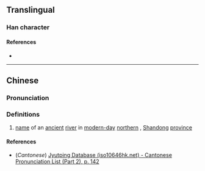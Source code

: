 {{character info}}
==Translingual==

===Han character===
{{Han char|rn=85|rad=水|as=10|sn=13|four=34141|canj=EAGI|ids=⿰氵時}}

====References====
* {{Han ref|kx=0640.040|dkj=17949|dj=1047.020|hdz=31698.050|uh=6EA1|ud=28321|bh=DE63|bd=56931}}

----

==Chinese==
{{zh-forms}}

===Pronunciation===
{{zh-pron
|m=shí
|c=si4
|mc=
|oc=
|ma=
|cat=pn
}}

===Definitions===
{{zh-hanzi}}

# [[name]] of an [[ancient]] [[river]] in [[modern-day]] [[northern]] {{w|Zibo}}, [[Shandong]] [[province]]

====References====
* (''Cantonese'') [http://www.iso10646hk.net/jp/document/download.jsp Jyutping Database (iso10646hk.net) - Cantonese Pronunciation List (Part 2), p. 142]